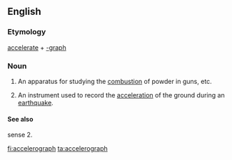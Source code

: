 ==English==

===Etymology===
[[accelerate]] + [[-graph]]

===Noun===
{{en-noun}}

# {{context|military|lang=en}} An apparatus for studying the [[combustion]] of powder in guns, etc.
# {{context|geology|lang=en}} An instrument used to record the [[acceleration]] of the ground during an [[earthquake]].

====See also====
sense 2. {{pedialite}}

[[fi:accelerograph]]
[[ta:accelerograph]]
